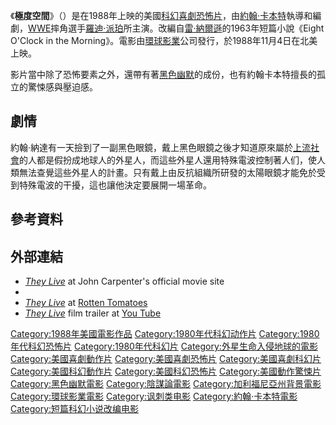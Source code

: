 {{NoteTA
|T=zh-hk:X光人;zh-hans:极度空间;zh-tw:X光人;
}}
{{Infobox Film 
| name = 極度空間
| original_name = {{lang|en|They Live}}
| image = They Live Poster.jpg
| caption = 電影海報
| director = [[約翰·卡本特|約翰·卡本特]]
| producer = {{le|賴瑞·J·法蘭科|Larry J. Franco|賴瑞·法蘭科}}
| writer = [[約翰·卡本特|約翰·卡本特]]
| based_on = {{based on|Eight O'Clock in the Morning|[[雷·納爾遜|雷·納爾遜]]}}
| starring = [[羅迪·派珀|羅迪·派珀]]<br />[[基夫·大衛|基夫·大衛]]<br />[[梅格·福斯特|梅格·福斯特]]<br />[[彼得·傑森|彼得·傑森]]
| music = {{le|艾倫·豪沃思 (作曲家)|Alan Howarth (composer)|艾倫·豪沃思}}<br />[[約翰·卡本特|約翰·卡本特]]
| cinematography = 蓋瑞·B·基布
| editing = Gib Jaffe<br />Frank E. Jimenez
| distributor = [[環球影業|環球影業]]（美國）<br />[[Carolco_Pictures|Carolco Pictures]]（國際）
| released = {{flagicon|USA}} {{start date|1988|11|4}}
| runtime = 93分鐘
| language = [[英語|英語]]
| budget = $300萬美元
| gross = $1300萬美元<ref name=mojo>{{cite web|url=http://www.boxofficemojo.com/movies/?page=main&id=theylive.htm|title=They Live|work=[[Box_Office_Mojo|Box Office Mojo]]|accessdate=April 28, 2016|archive-date=2019-04-03|archive-url=https://web.archive.org/web/20190403104606/https://www.boxofficemojo.com/movies/?page=main&id=theylive.htm|dead-url=no}}</ref>
| cn_name = 极度空间
| hk_name = X光人
| tw_name = X光人
}}
《'''極度空間'''》（{{lang-en|'''''They Live'''''}}）是在1988年上映的美國[[科幻|科幻]][[喜劇|喜劇]][[恐怖片|恐怖片]]，由[[約翰·卡本特|約翰·卡本特]]執導和編劇，[[WWE|WWE]]摔角選手[[羅迪·派珀|羅迪·派珀]]所主演。改編自[[雷·納爾遜|雷·納爾遜]]的1963年短篇小說《Eight O'Clock in the Morning》。電影由[[環球影業|環球影業]]公司發行，於1988年11月4日在北美上映。

影片當中除了恐怖要素之外，還帶有著[[黑色幽默|黑色幽默]]的成份，也有約翰卡本特擅長的孤立的驚悚感與壓迫感。

==劇情==
約翰·納達有一天撿到了一副黑色眼鏡，戴上黑色眼鏡之後才知道原來屬於[[上流社會|上流社會]]的人都是假扮成地球人的外星人，而這些外星人還用特殊電波控制著人们，使人類無法查覺這些外星人的計畫。只有戴上由反抗組織所研發的太陽眼鏡才能免於受到特殊電波的干擾，這也讓他決定要展開一場革命。

==參考資料==
{{reflist|30em}}

==外部連結==
* [https://web.archive.org/web/20041011130539/http://www.theofficialjohncarpenter.com/pages/themovies/tl/tl.html ''They Live''] at John Carpenter's official movie site
* {{imdb title|id=0096256}}
* ''[http://www.rottentomatoes.com/m/they_live/ They Live] {{Wayback|url=http://www.rottentomatoes.com/m/they_live/ |date=20210126210307 }}'' at [[Rotten_Tomatoes|Rotten Tomatoes]]
* [http://www.youtube.com/watch?v=L86AAGZ9BBg ''They Live''] {{Wayback|url=http://www.youtube.com/watch?v=L86AAGZ9BBg |date=20201204165047 }} film trailer at [[You_Tube|You Tube]]

{{John Carpenter}}
{{DEFAULTSORT:They Live(1988 film)}}
[[Category:1988年美國電影作品|Category:1988年美國電影作品]]
[[Category:1980年代科幻动作片|Category:1980年代科幻动作片]]
[[Category:1980年代科幻恐怖片|Category:1980年代科幻恐怖片]]
[[Category:1980年代科幻片|Category:1980年代科幻片]]
[[Category:外星生命入侵地球的電影|Category:外星生命入侵地球的電影]]
[[Category:美國喜劇動作片|Category:美國喜劇動作片]]
[[Category:美國喜劇恐怖片|Category:美國喜劇恐怖片]]
[[Category:美國喜劇科幻片|Category:美國喜劇科幻片]]
[[Category:美國科幻動作片|Category:美國科幻動作片]]
[[Category:美國科幻恐怖片|Category:美國科幻恐怖片]]
[[Category:美國動作驚悚片|Category:美國動作驚悚片]]
[[Category:黑色幽默電影|Category:黑色幽默電影]]
[[Category:陰謀論電影|Category:陰謀論電影]]
[[Category:加利福尼亞州背景電影|Category:加利福尼亞州背景電影]]
[[Category:環球影業電影|Category:環球影業電影]]
[[Category:讽刺类电影|Category:讽刺类电影]]
[[Category:約翰·卡本特電影|Category:約翰·卡本特電影]]
[[Category:短篇科幻小说改编电影|Category:短篇科幻小说改编电影]]